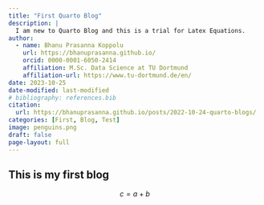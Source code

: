 ```yaml
---
title: "First Quarto Blog"
description: |
  I am new to Quarto Blog and this is a trial for Latex Equations.
author:
  - name: Bhanu Prasanna Koppolu
    url: https://bhanuprasanna.github.io/
    orcid: 0000-0001-6050-2414
    affiliation: M.Sc. Data Science at TU Dortmund
    affiliation-url: https://www.tu-dortmund.de/en/
date: 2023-10-25
date-modified: last-modified
# bibliography: references.bib
citation: 
  url: https://bhanuprasanna.github.io/posts/2022-10-24-quarto-blogs/
categories: [First, Blog, Test]
image: penguins.png
draft: false
page-layout: full
---
```


## This is my first blog

$$c = a + b$$